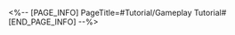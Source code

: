 <%-- [PAGE_INFO]
PageTitle=#Tutorial/Gameplay Tutorial#
[END_PAGE_INFO] --%>
{{Tutorial
|sort      = 982004
|title     = Gameplay Tutorial
|subtitle  = 
|type      = 
|about     = 
|image1    = Tutorial Gameplay Tutorial 1.png{{subst:void|<!--$UPLOAD:<<SpriteOutput/TutorialPic/TutorialPage_982004.png>-<Tutorial Gameplay Tutorial 1.png>-<Tutorial Files>>-->}}
|text1     = Colliding with a {{Color|h|nobold=1|Spiky Pillar}} deals {{Color|h|nobold=1|3}} DMG to the baby seal.
|image2    = Tutorial Gameplay Tutorial 2.png{{subst:void|<!--$UPLOAD:<<SpriteOutput/TutorialPic/TutorialPage_982001.png>-<Tutorial Gameplay Tutorial 2.png>-<Tutorial Files>>-->}}
|text2     = {{Color|h|nobold=1|Drag}} a baby seal to launch it. Colliding with enemies deals damage based on {{Color|h|nobold=1|ATK}}.
|image3    = Tutorial Gameplay Tutorial 3.png{{subst:void|<!--$UPLOAD:<<SpriteOutput/TutorialPic/TutorialPage_982002.png>-<Tutorial Gameplay Tutorial 3.png>-<Tutorial Files>>-->}}
|text3     = Each baby seal has different {{Color|h|nobold=1|abilities}} &mdash; using them wisely is key to victory.
|image4    = Tutorial Gameplay Tutorial 4.png{{subst:void|<!--$UPLOAD:<<SpriteOutput/TutorialPic/TutorialPage_982003.png>-<Tutorial Gameplay Tutorial 4.png>-<Tutorial Files>>-->}}
|text4     = Each seal can take action 1 time per round. At the start of a new round, {{Color|h|nobold=1|the player who goes first is swapped}}.
|image5    = Tutorial Gameplay Tutorial 5.png{{subst:void|<!--$UPLOAD:<<SpriteOutput/TutorialPic/TutorialPage_982005.png>-<Tutorial Gameplay Tutorial 5.png>-<Tutorial Files>>-->}}
|text5     = Defeat enemy seals to earn {{Color|h|nobold=1|points}} &mdash; reach the maximum score to win.
}}